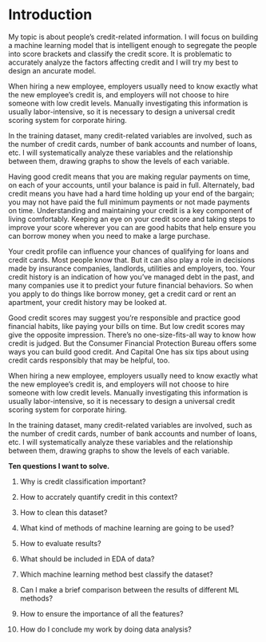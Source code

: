 # Introduction

My topic is about people's credit-related information. I will focus on building a machine learning model that is intelligent enough to segregate the people into score brackets and classify the credit score. It is problematic to accurately analyze the factors affecting credit and I will try my best to design an ancurate model.

When hiring a new employee, employers usually need to know exactly what the new employee's credit is, and employers will not choose to hire someone with low credit levels. Manually investigating this information is usually labor-intensive, so it is necessary to design a universal credit scoring system for corporate hiring.

In the training dataset, many credit-related variables are involved, such as the number of credit cards, number of bank accounts and number of loans, etc. I will systematically analyze these variables and the relationship between them, drawing graphs to show the levels of each variable.

Having good credit means that you are making regular payments on time, on each of your accounts, until your balance is paid in full. Alternately, bad credit means you have had a hard time holding up your end of the bargain; you may not have paid the full minimum payments or not made payments on time.
Understanding and maintaining your credit is a key component of living comfortably. Keeping an eye on your credit score and taking steps to improve your score wherever you can are good habits that help ensure you can borrow money when you need to make a large purchase.

Your credit profile can influence your chances of qualifying for loans and credit cards. Most people know that. But it can also play a role in decisions made by insurance companies, landlords, utilities and employers, too. Your credit history is an indication of how you’ve managed debt in the past, and many companies use it to predict your future financial behaviors. So when you apply to do things like borrow money, get a credit card or rent an apartment, your credit history may be looked at.

Good credit scores may suggest you’re responsible and practice good financial habits, like paying your bills on time. But low credit scores may give the opposite impression.
There’s no one-size-fits-all way to know how credit is judged. But the Consumer Financial Protection Bureau offers some ways you can build good credit. And Capital One has six tips about using credit cards responsibly that may be helpful, too.

When hiring a new employee, employers usually need to know exactly what the new employee's credit is, and employers will not choose to hire someone with low credit levels. Manually investigating this information is usually labor-intensive, so it is necessary to design a universal credit scoring system for corporate hiring.

In the training dataset, many credit-related variables are involved, such as the number of credit cards, number of bank accounts and number of loans, etc. I will systematically analyze these variables and the relationship between them, drawing graphs to show the levels of each variable.

**Ten questions I want to solve.**

1. Why is credit classification important?

2. How to accrately quantify credit in this context?

3. How to clean this dataset?

4. What kind of methods of machine learning are going to be used?

5. How to evaluate results?

6. What should be included in EDA of data?

7. Which machine learning method best classify the dataset?

8. Can I make a brief comparison between the results of different ML methods?

9. How to ensure the importance of all the features?

10. How do I conclude my work by doing data analysis?